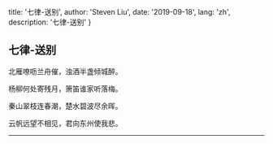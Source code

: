 
  title: '七律-送别',
  author: 'Steven Liu',
  date: '2019-09-18',
  lang: 'zh',
  description: '七律-送别'
}


<!-- content start here -->

## 七律-送别

北雁嘹呖兰舟催，浊酒半盏倾城醉。

杨柳何处寄残月，箫笛谁家听落梅。

秦山翠枝连春潮，楚水碧波尽余晖。

云帆远望不相见，君向东州使我悲。

---